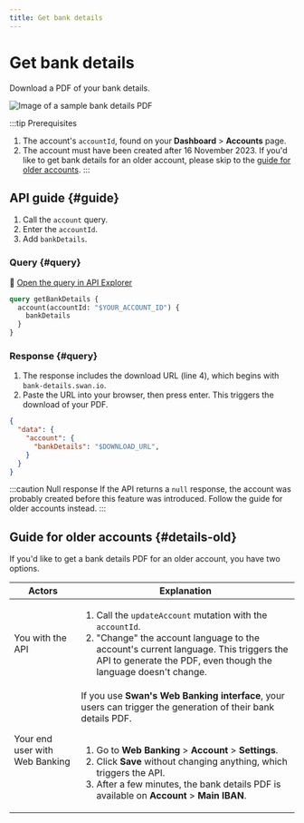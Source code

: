 ```yaml
---
title: Get bank details
---
```


# Get bank details

Download a PDF of your bank details.

![Image of a sample bank details PDF](../../../images/topics/accounts/bank-details-plain.png)

:::tip Prerequisites
1. The account's `accountId`, found on your **Dashboard** > **Accounts** page.
1. The account must have been created after 16 November 2023. If you'd like to get bank details for an older account, please skip to the [guide for older accounts](#details-old).
:::

## API guide {#guide}

1. Call the `account` query.
1. Enter the `accountId`.
1. Add `bankDetails`.

### Query {#query}

🔎 [Open the query in API Explorer](https://explorer.swan.io?query=cXVlcnkgZ2V0QmFua0RldGFpbHMgewogIGFjY291bnQoYWNjb3VudElkOiAiJFlPVVJfQUNDT1VOVF9JRCIpIHsKICAgIGJhbmtEZXRhaWxzCiAgfQp9Cg%3D%3D&tab=api)

```graphql {2} showLineNumbers
query getBankDetails {
  account(accountId: "$YOUR_ACCOUNT_ID") {
    bankDetails
  }
}
```

### Response {#query}

1. The response includes the download URL (line 4), which begins with `bank-details.swan.io`.
1. Paste the URL into your browser, then press enter. This triggers the download of your PDF.

```json {4} showLineNumbers
{
  "data": {
    "account": {
      "bankDetails": "$DOWNLOAD_URL",
    }
  }
}
```

:::caution Null response
If the API returns a `null` response, the account was probably created before this feature was introduced.
Follow the guide for older accounts instead.
:::

## Guide for older accounts {#details-old}

If you'd like to get a bank details PDF for an older account, you have two options.

| Actors | Explanation |
| --- | --- |
| You with the API | <ol><li>Call the `updateAccount` mutation with the `accountId`.</li><li>"Change" the account language to the account's current language. This triggers the API to generate the PDF, even though the language doesn't change.</li></ol> |
| Your end user with Web Banking | If you use **Swan's Web Banking interface**, your users can trigger the generation of their bank details PDF.<br /><br /><ol><li>Go to **Web Banking** > **Account** > **Settings**.</li><li>Click **Save** without changing anything, which triggers the API.</li><li>After a few minutes, the bank details PDF is available on **Account** > **Main IBAN**.</li></ol> |